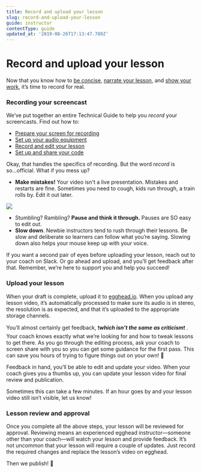 ```yaml
---
title: Record and upload your lesson
slug: record-and-upload-your-lesson
guide: instructor
contentType: guide
updated_at: '2019-08-26T17:13:47.789Z'
---
```


# Record and upload your lesson

Now that you know how to [be concise](/speak-concisely), [narrate your lesson](/how-to-instruct), and [show your work](/the-show-your-work-trick), it’s time to record for real.

### Recording your screencast

We’ve put together an entire Technical Guide to help you _record_ your screencasts. Find out how to:

- [Prepare your screen for recording](/prepare-your-screen-for-recording)
- [Set up your audio equipment](/set-up-your-audio)
- [Record and edit your lesson](/record-your-lesson)
- [Set up and share your code](/sharing-your-code)

Okay, that handles the specifics of recording. But the word _record_ is so...official. What if you mess up?

- **Make mistakes!** Your video isn't a live presentation. Mistakes and restarts are fine. Sometimes you need to cough, kids run through, a train rolls by. Edit it out later.

![](https://media1.giphy.com/media/3oKIPoAP1wLvewc7QI/giphy.gif)

- Stumbling? Rambling? **Pause and think it through.** Pauses are SO easy to edit out.
- **Slow down**. Newbie instructors tend to rush through their lessons. Be slow and deliberate so learners can follow what you’re saying. Slowing down also helps your mouse keep up with your voice.

If you want a second pair of eyes before uploading your lesson, reach out to your coach on Slack. Or go ahead and upload, and you’ll get feedback after that. Remember, we’re here to support you and help you succeed!

### Upload your lesson

When your draft is complete, upload it to [egghead.io](https://egghead.io/). When you upload any lesson video, it’s automatically processed to make sure its audio is in stereo, the resolution is as expected, and that it’s uploaded to the appropriate storage channels.

You’ll almost certainly get feedback, ❗**_which isn’t the same as criticism_**❗ . Your coach knows exactly what we’re looking for and how to tweak lessons to get there. As you go through the editing process, ask your coach to screen share with you so you can get some guidance for the first pass. This can save you hours of trying to figure things out on your own! 🙂

Feedback in hand, you’ll be able to edit and update your video. When your coach gives you a thumbs up, you can update your lesson video for final review and publication.

Sometimes this can take a few minutes. If an hour goes by and your lesson video still isn’t visible, let us know!

### Lesson review and approval

Once you complete all the above steps, your lesson will be reviewed for approval. Reviewing means an experienced egghead instructor—someone other than your coach—will watch your lesson and provide feedback. It’s not uncommon that your lesson will require a couple of updates. Just record the required changes and replace the lesson’s video on egghead.

Then we publish! 🍾
